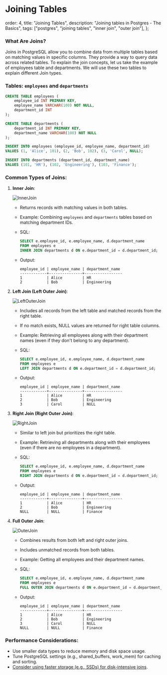 # Joining Tables

  order: 4,
  title: "Joining Tables",
  description: "Joining tables in Postgres - The Basics",
  tags: ["postgres", "joining tables", "inner join", "outer join"],
};

### What Are Joins?

Joins in PostgreSQL allow you to combine data from multiple tables based on matching values in specific columns. They provide a way to query data across related tables. To explain the join concepts, let us take the example of employees table and departments. We will use these two tables to explain different Join types.

### Tables: `employees` and `departments`

```sql
CREATE TABLE employees (
    employee_id INT PRIMARY KEY,
    employee_name VARCHAR(100) NOT NULL,
    department_id INT
);

CREATE TABLE departments (
    department_id INT PRIMARY KEY,
    department_name VARCHAR(100) NOT NULL
);

INSERT INTO employees (employee_id, employee_name, department_id)
VALUES (1, 'Alice', 101), (2, 'Bob', 102), (3, 'Carol', NULL);

INSERT INTO departments (department_id, department_name)
VALUES (101, 'HR'), (102, 'Engineering'), (103, 'Finance');

```

### Common Types of Joins:

1. **Inner Join**:

   ![InnerJoin](/images/innerjoin.png)

   - Returns records with matching values in both tables.
   - Example: Combining `employees` and `departments` tables based on matching department IDs.
   - SQL:

     ```sql
     SELECT e.employee_id, e.employee_name, d.department_name
     FROM employees e
     INNER JOIN departments d ON e.department_id = d.department_id;

     ```

   - Output:

     ```
     employee_id | employee_name | department_name
     ------------+---------------+-----------------
     1           | Alice         | HR
     2           | Bob           | Engineering

     ```

2. **Left Join (Left Outer Join)**:

   ![LeftOuterJoin](/images/leftjoin.png)

   - Includes all records from the left table and matched records from the right table.
   - If no match exists, NULL values are returned for right table columns.
   - Example: Retrieving all employees along with their department names (even if they don't belong to any department).
   - SQL:

     ```sql
     SELECT e.employee_id, e.employee_name, d.department_name
     FROM employees e
     LEFT JOIN departments d ON e.department_id = d.department_id;

     ```

   - Output:

     ```
     employee_id | employee_name | department_name
     ------------+---------------+-----------------
     1           | Alice         | HR
     2           | Bob           | Engineering
     3           | Carol         | NULL

     ```

3. **Right Join (Right Outer Join)**:

   ![RightJoin](/images/rightjoin.png)

   - Similar to left join but prioritizes the right table.
   - Example: Retrieving all departments along with their employees (even if there are no employees in a department).
   - SQL:

     ```sql
     SELECT e.employee_id, e.employee_name, d.department_name
     FROM employees e
     RIGHT JOIN departments d ON e.department_id = d.department_id;

     ```

   - Output:

     ```
     employee_id | employee_name | department_name
     ------------+---------------+-----------------
     1           | Alice         | HR
     2           | Bob           | Engineering
     NULL        | NULL          | Finance

     ```

4. **Full Outer Join**:

   ![OuterJoin](/images/outerjoin.png)

   - Combines results from both left and right outer joins.
   - Includes unmatched records from both tables.
   - Example: Getting all employees and their department names.
   - SQL:

     ```sql
     SELECT e.employee_id, e.employee_name, d.department_name
     FROM employees e
     FULL OUTER JOIN departments d ON e.department_id = d.department_id;

     ```

   - Output:

     ```
     employee_id | employee_name | department_name
     ------------+---------------+-----------------
     1           | Alice         | HR
     2           | Bob           | Engineering
     3           | Carol         | NULL
     NULL        | NULL          | Finance

     ```

### Performance Considerations:

- Use smaller data types to reduce memory and disk space usage.
- Tune PostgreSQL settings (e.g., shared_buffers, work_mem) for caching and sorting.
- [Consider using faster storage (e.g., SSDs) for disk-intensive joins](https://www.cybertec-postgresql.com/en/join-strategies-and-performance-in-postgresql/).
